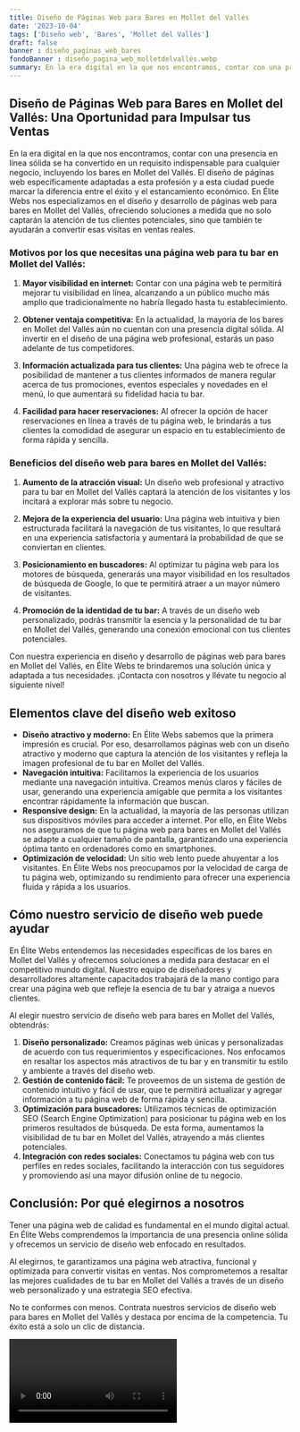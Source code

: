 ```yaml
---
title: Diseño de Páginas Web para Bares en Mollet del Vallés
date: '2023-10-04'
tags: ['Diseño web', 'Bares', 'Mollet del Vallés']
draft: false
banner : diseño_paginas_web_bares
fondoBanner : diseño_pagina_web_molletdelvallés.webp
summary: En la era digital en la que nos encontramos, contar con una presencia en línea sólida se ha convertido en un requisito indispensable para cualquier negocio, incluyendo los bares en Mollet del Vallés. El diseño de páginas web específicamente adaptadas a esta profesión y a esta ciudad puede marcar la diferencia entre el éxito y el estancamiento económico. En Élite Webs nos especializamos en el diseño y desarrollo de páginas web para bares en Mollet del Vallés, ofreciendo soluciones a medida que no solo captarán la atención de tus clientes potenciales, sino que también te ayudarán a convertir esas visitas en ventas reales.
---
```


## Diseño de Páginas Web para Bares en Mollet del Vallés: Una Oportunidad para Impulsar tus Ventas

En la era digital en la que nos encontramos, contar con una presencia en línea sólida se ha convertido en un requisito indispensable para cualquier negocio, incluyendo los bares en Mollet del Vallés. El diseño de páginas web específicamente adaptadas a esta profesión y a esta ciudad puede marcar la diferencia entre el éxito y el estancamiento económico. En Élite Webs nos especializamos en el diseño y desarrollo de páginas web para bares en Mollet del Vallés, ofreciendo soluciones a medida que no solo captarán la atención de tus clientes potenciales, sino que también te ayudarán a convertir esas visitas en ventas reales.

### Motivos por los que necesitas una página web para tu bar en Mollet del Vallés:

1. **Mayor visibilidad en internet:** Contar con una página web te permitirá mejorar tu visibilidad en línea, alcanzando a un público mucho más amplio que tradicionalmente no habría llegado hasta tu establecimiento.

2. **Obtener ventaja competitiva:** En la actualidad, la mayoría de los bares en Mollet del Vallés aún no cuentan con una presencia digital sólida. Al invertir en el diseño de una página web profesional, estarás un paso adelante de tus competidores.

3. **Información actualizada para tus clientes:** Una página web te ofrece la posibilidad de mantener a tus clientes informados de manera regular acerca de tus promociones, eventos especiales y novedades en el menú, lo que aumentará su fidelidad hacia tu bar.

4. **Facilidad para hacer reservaciones:** Al ofrecer la opción de hacer reservaciones en línea a través de tu página web, le brindarás a tus clientes la comodidad de asegurar un espacio en tu establecimiento de forma rápida y sencilla.

### Beneficios del diseño web para bares en Mollet del Vallés:

1. **Aumento de la atracción visual:** Un diseño web profesional y atractivo para tu bar en Mollet del Vallés captará la atención de los visitantes y los incitará a explorar más sobre tu negocio.

2. **Mejora de la experiencia del usuario:** Una página web intuitiva y bien estructurada facilitará la navegación de tus visitantes, lo que resultará en una experiencia satisfactoria y aumentará la probabilidad de que se conviertan en clientes.

3. **Posicionamiento en buscadores:** Al optimizar tu página web para los motores de búsqueda, generarás una mayor visibilidad en los resultados de búsqueda de Google, lo que te permitirá atraer a un mayor número de visitantes.

4. **Promoción de la identidad de tu bar:** A través de un diseño web personalizado, podrás transmitir la esencia y la personalidad de tu bar en Mollet del Vallés, generando una conexión emocional con tus clientes potenciales.

Con nuestra experiencia en diseño y desarrollo de páginas web para bares en Mollet del Vallés, en Élite Webs te brindaremos una solución única y adaptada a tus necesidades. ¡Contacta con nosotros y llévate tu negocio al siguiente nivel!

<GifSeo />

<Cta />

## Elementos clave del diseño web exitoso

- **Diseño atractivo y moderno:** En Élite Webs sabemos que la primera impresión es crucial. Por eso, desarrollamos páginas web con un diseño atractivo y moderno que captura la atención de los visitantes y refleja la imagen profesional de tu bar en Mollet del Vallés.
- **Navegación intuitiva:** Facilitamos la experiencia de los usuarios mediante una navegación intuitiva. Creamos menús claros y fáciles de usar, generando una experiencia amigable que permita a los visitantes encontrar rápidamente la información que buscan.
- **Responsive design:** En la actualidad, la mayoría de las personas utilizan sus dispositivos móviles para acceder a internet. Por ello, en Élite Webs nos aseguramos de que tu página web para bares en Mollet del Vallés se adapte a cualquier tamaño de pantalla, garantizando una experiencia óptima tanto en ordenadores como en smartphones.
- **Optimización de velocidad:** Un sitio web lento puede ahuyentar a los visitantes. En Élite Webs nos preocupamos por la velocidad de carga de tu página web, optimizando su rendimiento para ofrecer una experiencia fluida y rápida a los usuarios.

## Cómo nuestro servicio de diseño web puede ayudar

En Élite Webs entendemos las necesidades específicas de los bares en Mollet del Vallés y ofrecemos soluciones a medida para destacar en el competitivo mundo digital. Nuestro equipo de diseñadores y desarrolladores altamente capacitados trabajará de la mano contigo para crear una página web que refleje la esencia de tu bar y atraiga a nuevos clientes.

Al elegir nuestro servicio de diseño web para bares en Mollet del Vallés, obtendrás:

1. **Diseño personalizado:** Creamos páginas web únicas y personalizadas de acuerdo con tus requerimientos y especificaciones. Nos enfocamos en resaltar los aspectos más atractivos de tu bar y en transmitir tu estilo y ambiente a través del diseño web.
2. **Gestión de contenido fácil:** Te proveemos de un sistema de gestión de contenido intuitivo y fácil de usar, que te permitirá actualizar y agregar información a tu página web de forma rápida y sencilla.
3. **Optimización para buscadores:** Utilizamos técnicas de optimización SEO (Search Engine Optimization) para posicionar tu página web en los primeros resultados de búsqueda. De esta forma, aumentamos la visibilidad de tu bar en Mollet del Vallés, atrayendo a más clientes potenciales.
4. **Integración con redes sociales:** Conectamos tu página web con tus perfiles en redes sociales, facilitando la interacción con tus seguidores y promoviendo así una mayor difusión online de tu negocio.

## Conclusión: Por qué elegirnos a nosotros

Tener una página web de calidad es fundamental en el mundo digital actual. En Élite Webs comprendemos la importancia de una presencia online sólida y ofrecemos un servicio de diseño web enfocado en resultados.

Al elegirnos, te garantizamos una página web atractiva, funcional y optimizada para convertir visitas en ventas. Nos comprometemos a resaltar las mejores cualidades de tu bar en Mollet del Vallés a través de un diseño web personalizado y una estrategia SEO efectiva.

No te conformes con menos. Contrata nuestros servicios de diseño web para bares en Mollet del Vallés y destaca por encima de la competencia. Tu éxito está a solo un clic de distancia.

<Video />

<CtaBot job='Bares' city='Mollet del Vallés'/>

<Gmaps query='Mollet del Vallés+españa+maps' />